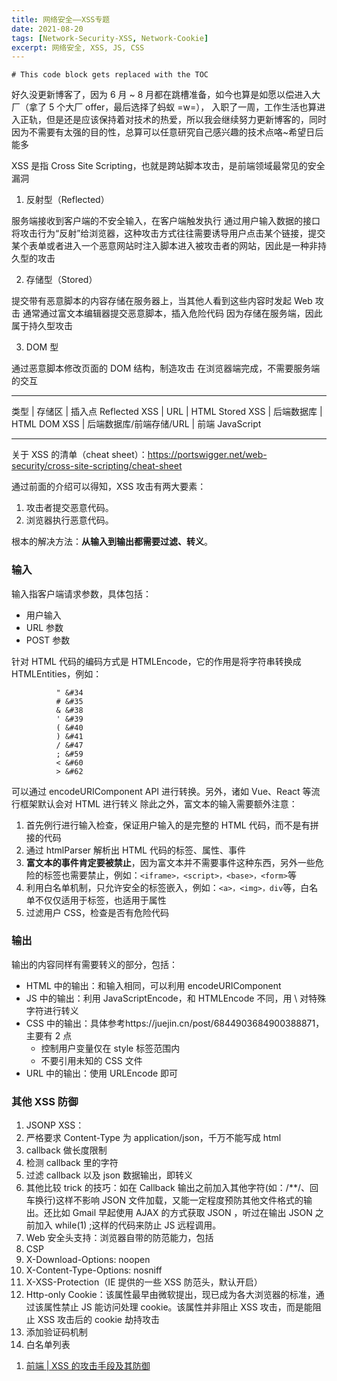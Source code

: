 ```yaml
---
title: 网络安全——XSS专题
date: 2021-08-20
tags: [Network-Security-XSS, Network-Cookie]
excerpt: 网络安全, XSS, JS, CSS
---
```


```toc
# This code block gets replaced with the TOC
```

<Info title="前言">

好久没更新博客了，因为 6 月 ~ 8 月都在跳槽准备，如今也算是如愿以偿进入大厂（拿了 5 个大厂 offer，最后选择了蚂蚁 =w=），
入职了一周，工作生活也算进入正轨，但是还是应该保持着对技术的热爱，所以我会继续努力更新博客的，同时因为不需要有太强的目的性，总算可以任意研究自己感兴趣的技术点咯~希望日后能多

</Info>

<Primary title="概述">

XSS 是指 Cross Site Scripting，也就是跨站脚本攻击，是前端领域最常见的安全漏洞

</Primary>

<Success title="XSS 分类">

1. 反射型（Reflected）

服务端接收到客户端的不安全输入，在客户端触发执行
通过用户输入数据的接口将攻击行为“反射”给浏览器，这种攻击方式往往需要诱导用户点击某个链接，提交某个表单或者进入一个恶意网站时注入脚本进入被攻击者的网站，因此是一种非持久型的攻击

2. 存储型（Stored）

提交带有恶意脚本的内容存储在服务器上，当其他人看到这些内容时发起 Web 攻击
通常通过富文本编辑器提交恶意脚本，插入危险代码
因为存储在服务端，因此属于持久型攻击

3. DOM 型

通过恶意脚本修改页面的 DOM 结构，制造攻击
在浏览器端完成，不需要服务端的交互

---

类型 | 存储区 | 插入点
Reflected XSS | URL | HTML
Stored XSS | 后端数据库 | HTML
DOM XSS | 后端数据库/前端存储/URL | 前端 JavaScript

---

关于 XSS 的清单（cheat sheet）：https://portswigger.net/web-security/cross-site-scripting/cheat-sheet

</Success>

<Success title="XSS 预防">

通过前面的介绍可以得知，XSS 攻击有两大要素：

1. 攻击者提交恶意代码。
2. 浏览器执行恶意代码。

根本的解决方法：**从输入到输出都需要过滤、转义**。

### 输入

输入指客户端请求参数，具体包括：

- 用户输入
- URL 参数
- POST 参数

针对 HTML 代码的编码方式是 HTMLEncode，它的作用是将字符串转换成 HTMLEntities，例如：

              "	&#34
              #	&#35
              &	&#38
              '	&#39
              (	&#40
              )	&#41
              /	&#47
              ;	&#59
              <	&#60
              >	&#62

可以通过 encodeURIComponent API 进行转换。另外，诸如 Vue、React 等流行框架默认会对 HTML 进行转义
除此之外，富文本的输入需要额外注意：

1. 首先例行进行输入检查，保证用户输入的是完整的 HTML 代码，而不是有拼接的代码
2. 通过 htmlParser 解析出 HTML 代码的标签、属性、事件
3. **富文本的事件肯定要被禁止**，因为富文本并不需要事件这种东西，另外一些危险的标签也需要禁止，例如：`<iframe>，<script>，<base>，<form>`等
4. 利用白名单机制，只允许安全的标签嵌入，例如：`<a>，<img>，div`等，白名单不仅仅适用于标签，也适用于属性
5. 过滤用户 CSS，检查是否有危险代码

### 输出

输出的内容同样有需要转义的部分，包括：

- HTML 中的输出：和输入相同，可以利用 encodeURIComponent
- JS 中的输出：利用 JavaScriptEncode，和 HTMLEncode 不同，用 \ 对特殊字符进行转义
- CSS 中的输出：具体参考https://juejin.cn/post/6844903684900388871，主要有 2 点
  - 控制用户变量仅在 style 标签范围内
  - 不要引用未知的 CSS 文件
- URL 中的输出：使用 URLEncode 即可

### 其他 XSS 防御

1. JSONP XSS：
1. 严格要求 Content-Type 为 application/json，千万不能写成 html
1. callback 做长度限制
1. 检测 callback 里的字符
1. 过滤 callback 以及 json 数据输出，即转义
1. 其他比较 trick 的技巧：如在 Callback 输出之前加入其他字符(如：/\*\*/、回车换行)这样不影响 JSON 文件加载，又能一定程度预防其他文件格式的输出。还比如 Gmail 早起使用 AJAX 的方式获取 JSON ，听过在输出 JSON 之前加入 while(1) ;这样的代码来防止 JS 远程调用。
1. Web 安全头支持：浏览器自带的防范能力，包括
1. CSP
1. X-Download-Options: noopen
1. X-Content-Type-Options: nosniff
1. X-XSS-Protection（IE 提供的一些 XSS 防范头，默认开启）
1. Http-only Cookie：该属性最早由微软提出，现已成为各大浏览器的标准，通过该属性禁止 JS 能访问处理 cookie。该属性并非阻止 XSS 攻击，而是能阻止 XSS 攻击后的 cookie 劫持攻击
1. 添加验证码机制
1. 白名单列表

</Success>

<Warning title="参考连接">

1. [前端 | XSS 的攻击手段及其防御](https://zhuanlan.zhihu.com/p/61773197)

</Warning>
